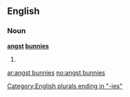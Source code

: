 ==English==

===Noun===
'''[[angst]] [[bunnies]]'''

# {{plural of|[[angst bunny]]}}

[[Category:English plurals ending in "-ies"]]

[[ar:angst bunnies]]
[[no:angst bunnies]]